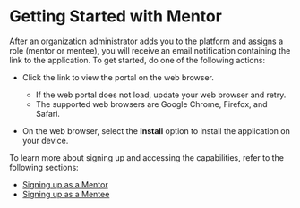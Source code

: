 
# Getting Started with Mentor

After an organization administrator adds you to the platform and assigns a role (mentor or mentee), you will receive an email notification containing the link to the application. To get started, do one of the following actions:

* Click the link to view the portal on the web browser.

  <p>
    <Admonition type="note">
    <ul>
    <li>If the web portal does not load, update your web browser and retry.</li>
    <li>The supported web browsers are Google Chrome, Firefox, and Safari.</li>
    </ul>
    </Admonition>
  </p>

* On the web browser, select the <b>Install</b> option to install the application on your device.

<p>To learn more about signing up and accessing the <PartialExample mentored /> capabilities, refer to the following sections:</p>

* <a href="signing-up-as-a-mentor">Signing up as a Mentor</a>
* <a href="signing-up-as-a-mentee">Signing up as a Mentee</a>